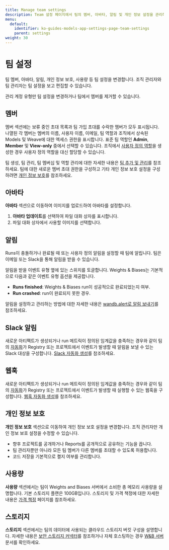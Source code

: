 ```yaml
---
title: Manage team settings
description: Team 설정 페이지에서 팀의 멤버, 아바타, 알림 및 개인 정보 설정을 관리하세요.
menu:
  default:
    identifier: ko-guides-models-app-settings-page-team-settings
    parent: settings
weight: 30
---
```



# 팀 설정

팀 멤버, 아바타, 알림, 개인 정보 보호, 사용량 등 팀 설정을 변경합니다. 조직 관리자와 팀 관리자는 팀 설정을 보고 편집할 수 있습니다.

<Note>
관리 계정 유형만 팀 설정을 변경하거나 팀에서 멤버를 제거할 수 있습니다.
</Note>

## 멤버
멤버 섹션에는 보류 중인 초대 목록과 팀 가입 초대를 수락한 멤버가 모두 표시됩니다. 나열된 각 멤버는 멤버의 이름, 사용자 이름, 이메일, 팀 역할과 조직에서 상속된 Models 및 Weave에 대한 엑세스 권한을 표시합니다. 표준 팀 역할인 **Admin**, **Member** 및 **View-only** 중에서 선택할 수 있습니다. 조직에서 [사용자 정의 역할](/ko/guides/hosting/iam/access-management/manage-organization#create-custom-roles)을 생성한 경우 사용자 정의 역할을 대신 할당할 수 있습니다.

팀 생성, 팀 관리, 팀 멤버십 및 역할 관리에 대한 자세한 내용은 [팀 추가 및 관리](/ko/guides/hosting/iam/access-management/manage-organization#add-and-manage-teams)를 참조하세요. 팀에 대한 새로운 멤버 초대 권한을 구성하고 기타 개인 정보 보호 설정을 구성하려면 [개인 정보 보호](#privacy)를 참조하세요.

## 아바타

**아바타** 섹션으로 이동하여 이미지를 업로드하여 아바타를 설정합니다.

1. **아바타 업데이트**를 선택하여 파일 대화 상자를 표시합니다.
2. 파일 대화 상자에서 사용할 이미지를 선택합니다.

## 알림

Runs이 충돌하거나 완료될 때 또는 사용자 정의 알림을 설정할 때 팀에 알립니다. 팀은 이메일 또는 Slack을 통해 알림을 받을 수 있습니다.

알림을 받을 이벤트 유형 옆에 있는 스위치를 토글합니다. Weights & Biases는 기본적으로 다음과 같은 이벤트 유형 옵션을 제공합니다.

* **Runs finished**: Weights & Biases run이 성공적으로 완료되었는지 여부.
* **Run crashed**: run이 완료되지 못한 경우.

알림을 설정하고 관리하는 방법에 대한 자세한 내용은 [wandb.alert로 알림 보내기](/ko/guides/models/track/runs/alert)를 참조하세요.

## Slack 알림
새로운 아티팩트가 생성되거나 run 메트릭이 정의된 임계값을 충족하는 경우와 같이 팀의 [자동화](/ko/guides/core/automations/)가 Registry 또는 프로젝트에서 이벤트가 발생할 때 알림을 보낼 수 있는 Slack 대상을 구성합니다. [Slack 자동화 생성](/ko/guides/core/automations/create-automations/slack)를 참조하세요.

<Info>
<EnterpriseOnly/>
</Info>

## 웹훅
새로운 아티팩트가 생성되거나 run 메트릭이 정의된 임계값을 충족하는 경우와 같이 팀의 [자동화](/ko/guides/core/automations/)가 Registry 또는 프로젝트에서 이벤트가 발생할 때 실행할 수 있는 웹훅을 구성합니다. [웹훅 자동화 생성](/ko/guides/core/automations/create-automations/slack)를 참조하세요.

<Info>
<EnterpriseOnly/>
</Info>

## 개인 정보 보호

**개인 정보 보호** 섹션으로 이동하여 개인 정보 보호 설정을 변경합니다. 조직 관리자만 개인 정보 보호 설정을 수정할 수 있습니다.

- 향후 프로젝트를 공개하거나 Reports를 공개적으로 공유하는 기능을 끕니다.
- 팀 관리자뿐만 아니라 모든 팀 멤버가 다른 멤버를 초대할 수 있도록 허용합니다.
- 코드 저장을 기본적으로 켤지 여부를 관리합니다.

## 사용량

**사용량** 섹션에서는 팀이 Weights and Biases 서버에서 소비한 총 메모리 사용량을 설명합니다. 기본 스토리지 플랜은 100GB입니다. 스토리지 및 가격 책정에 대한 자세한 내용은 [가격 책정](https://wandb.ai/site/pricing) 페이지를 참조하세요.

## 스토리지

**스토리지** 섹션에서는 팀의 데이터에 사용되는 클라우드 스토리지 버킷 구성을 설명합니다. 자세한 내용은 [보안 스토리지 커넥터](/ko/teams#secure-storage-connector)를 참조하거나 자체 호스팅하는 경우 [W&B 서버](/ko/guides/hosting/data-security/secure-storage-connector) 문서를 확인하세요.

